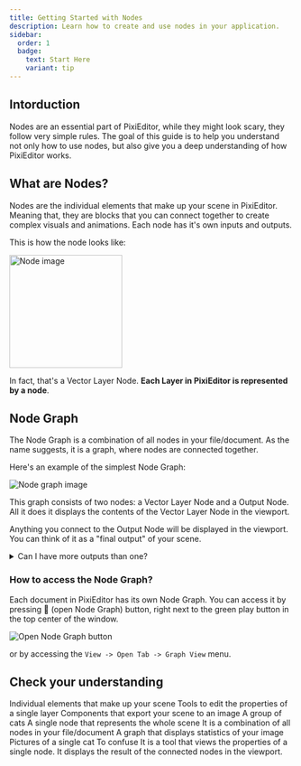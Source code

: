 ```yaml
---
title: Getting Started with Nodes
description: Learn how to create and use nodes in your application.
sidebar:
  order: 1
  badge:
    text: Start Here
    variant: tip
---
```



## Intorduction

Nodes are an essential part of PixiEditor, while they might look scary, they follow very simple rules. The goal of this guide is to help you understand not only how to use nodes, but also give you a deep understanding of how PixiEditor works.

## What are Nodes?

Nodes are the individual elements that make up your scene in PixiEditor. Meaning that, they are blocks that you can connect together to create complex visuals and animations. Each node has it's own inputs and outputs.

This is how the node looks like:

<Image src={nodeImage} width="200" alt="Node image"/>


In fact, that's a Vector Layer Node. **Each Layer in PixiEditor is represented by a node**.

## Node Graph

The Node Graph is a combination of all nodes in your file/document. As the name suggests, it is a graph, where nodes are connected together.

Here's an example of the simplest Node Graph:

<Image src={graphImage} alt="Node graph image"/>

This graph consists of two nodes: a Vector Layer Node and a Output Node. All it does it displays the contents of the Vector Layer Node in the viewport.

Anything you connect to the Output Node will be displayed in the viewport. You can think of it as a "final output" of your scene.

<details>

<summary>Can I have more outputs than one?</summary>

Yes, PixiEditor allows you to have multiple Output Nodes in your Node Graph. This means you can display different parts of your scene in different viewports or even in the same viewport at the same time.
For more information, check out [Custom Workspaces](/docs/usage/node-graph/custom-workspaces).

</details>

### How to access the Node Graph?

Each document in PixiEditor has its own Node Graph. You can access it by pressing <span class="pixi-icon"></span> (open Node Graph) button, right next to the green play button in the top center of the window.

<Image src={openGraphImage} alt="Open Node Graph button"/>

or by accessing the `View -> Open Tab -> Graph View` menu.

## Check your understanding

<Quiz title="What are Nodes?" variant='tip'>
  <QuizOption correct>Individual elements that make up your scene</QuizOption>
  <QuizOption>Tools to edit the properties of a single layer</QuizOption>
  <QuizOption>Components that export your scene to an image</QuizOption>
  <QuizOption>A group of cats</QuizOption>
</Quiz>

<Quiz title="What is a Node Graph?" variant='tip'>
  <QuizOption>A single node that represents the whole scene</QuizOption>
  <QuizOption correct>It is a combination of all nodes in your file/document</QuizOption>
  <QuizOption>A graph that displays statistics of your image</QuizOption>
  <QuizOption>Pictures of a single cat</QuizOption>
</Quiz>

<Quiz title="What is the purpose of the Output Node?" variant='tip'>
  <QuizOption>To confuse</QuizOption>
  <QuizOption>It is a tool that views the properties of a single node.</QuizOption>
  <QuizOption correct>It displays the result of the connected nodes in the viewport.</QuizOption>
</Quiz>
